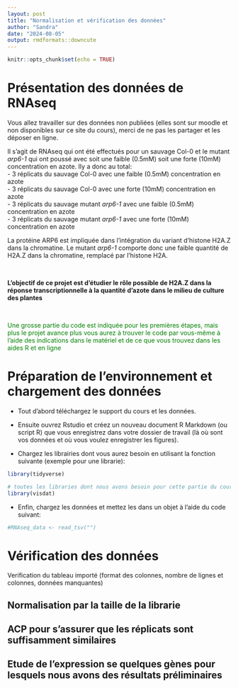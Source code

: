 ```yaml
---
layout: post
title: "Normalisation et vérification des données"
author: "Sandra"
date: "2024-08-05"
output: rmdformats::downcute
---
```


```r
knitr::opts_chunk$set(echo = TRUE)
```

# Présentation des données de RNAseq


Vous allez travailler sur des données non publiées (elles sont sur moodle et non disponibles sur ce site du cours), merci de ne pas les partager et les déposer en ligne.  

Il s'agit de RNAseq qui ont été effectués pour un sauvage Col-0 et le mutant *arp6-1* qui ont poussé avec soit une faible (0.5mM) soit une forte (10mM) concentration en azote. Ily a donc au total:  
- 3 réplicats du sauvage Col-0 avec une faible (0.5mM) concentration en azote  
- 3 réplicats du sauvage Col-0 avec une forte (10mM) concentration en azote   
- 3 réplicats du sauvage mutant *arp6-1* avec une faible (0.5mM) concentration en azote  
- 3 réplicats du sauvage mutant *arp6-1* avec une forte (10mM) concentration en azote  

La protéine ARP6 est impliquée dans l'intégration du variant d'histone H2A.Z dans la chromatine. Le mutant *arp6-1* comporte donc une faible quantité de H2A.Z dans la chromatine, remplacé par l'histone H2A.   

<br>

**L'objectif de ce projet est d'étudier le rôle possible de H2A.Z dans la réponse transcriptionnelle à la quantité d'azote dans le milieu de culture des plantes**

<br>

<span style="color:green">Une grosse partie du code est indiquée pour les premières étapes, mais plus le projet avance plus vous aurez à trouver le code par vous-même à l'aide des indications dans le matériel et de ce que vous trouvez dans les aides R et en ligne</span>

# Préparation de l'environnement et chargement des données

- Tout d'abord téléchargez le support du cours et les données.  

- Ensuite ouvrez Rstudio et créez un nouveau document R Markdown (ou script R) que vous enregistrez dans votre dossier de travail (là où sont vos données et où vous voulez enregistrer les figures).  

- Chargez les librairies dont vous aurez besoin en utilisant la fonction suivante (exemple pour une librarie):
```r
library(tidyverse)
```

```r
# toutes les libraries dont nous avons besoin pour cette partie du cours
library(visdat)
```

- Enfin, chargez les données et mettez les dans un objet à l'aide du code suivant:
```r
#RNAseq_data <- read_tsv("")
```



# Vérification des données

Verification du tableau importé (format des colonnes, nombre de lignes et colonnes, données manquantes)

## Normalisation par la taille de la librarie

## ACP pour s'assurer que les réplicats sont suffisamment similaires

## Etude de l'expression se quelques gènes pour lesquels nous avons des résultats préliminaires 







